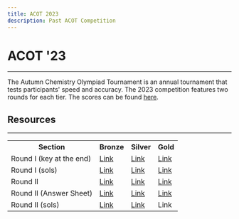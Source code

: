 ```yaml
---
title: ACOT 2023
description: Past ACOT Competition
---
```


# ACOT '23
---
The Autumn Chemistry Olympiad Tournament is an annual tournament that tests participants' speed and accuracy.
The 2023 competition features two rounds for each tier.
The scores can be found <a href="https://docs.google.com/spreadsheets/d/1SeQG1xk7kGgtMZUsjRNa_VQaknRWltgGoxjqX68AZCc/edit?usp=sharing" class="text-blue-400">here</a>.


## Resources
---
<table>
	<tr>
		<th>Section</th>
		<th>Bronze</th>
		<th>Silver</th>
		<th>Gold</th>
	</tr>
	<tr>
		<td>Round I (key at the end)</td>
		<td><a href="https://drive.google.com/file/d/1A1oQellvH1RljYdO8prkqytyiM2f8cmo/view?usp=sharing" class="text-blue-400 mt-0">Link</a></td>
		<td><a href="https://drive.google.com/file/d/1MC8PZJc8BvyrOFith1pZn3_kkFbRzd3f/view?usp=sharing" class="text-blue-400 mt-0">Link</a></td>
		<td><a href="https://drive.google.com/file/d/1MxJrbKksWKdckOfyJPPas2g8Dt8N0DHl/view?usp=sharing" class="text-blue-400 mt-0">Link</a></td>
	</tr>
	<tr>
		<td>Round I (sols)</td>
		<td><a href="https://drive.google.com/file/d/1-Xbdm5UywErKOBTC65A4tPIpJdOhhCSB/view?usp=sharing" class="text-blue-400 mt-0">Link</a></td>
		<td><a href="https://drive.google.com/file/d/1SlzRRQ2Hyf4S_tmZBijoVmqEXPE79u3l/view?usp=sharing" class="text-blue-400 mt-0">Link</a></td>
		<td><a href="https://drive.google.com/file/d/1U-Ms8qPwRS5R9l3Zi4K4PlEhrKX3O0sz/view?usp=sharing" class="text-blue-400 mt-0">Link</a></td>
	</tr>
	<tr>
		<td>Round II</td>
		<td><a href="https://drive.google.com/file/d/1qciBl1EwgC4mXIcu6jBBfUYNfLnT_liT/view?usp=sharing" class="text-blue-400 mt-0">Link</a></td>
		<td><a href="https://drive.google.com/file/d/1olYQlabrOZO26ZS_EBDKSNCNHR4nSUlr/view?usp=sharing" class="text-blue-400 mt-0">Link</a></td>
		<td><a href="https://drive.google.com/file/d/1VX50AFqszsh11HjB8qe68QybI2iXHAmq/view?usp=sharing" class="text-blue-400 mt-0">Link</a></td>
	</tr>
	<tr>
		<td>Round II (Answer Sheet)</td>
		<td><a href="https://drive.google.com/file/d/1aZfaCrEZ5WRulgCjKmmFn_PB2t1BW3HB/view?usp=sharing" class="text-blue-400 mt-0">Link</a></td>
		<td><a href="https://drive.google.com/file/d/1JI50O-IGZOsxVku2NMlqyHPrAid5tQRd/view?usp=sharing" class="text-blue-400 mt-0">Link</a></td>
		<td><a href="https://drive.google.com/file/d/1AA0IJCFutsU9Go2TPyqRrJLWx3lmNpHo/view?usp=sharing" class="text-blue-400 mt-0">Link</a></td>
	</tr>
	<tr>
		<td>Round II (sols)</td>
		<td><a href="https://drive.google.com/file/d/1Aepr3LBjoO2hB8x0kGa-mS9U31KneiZU/view?usp=sharing" class="text-blue-400 mt-0">Link</a></td>
		<td><a href="https://drive.google.com/file/d/1NwQ6VcrqosZQl1hGBZOuR3o6o5rtDoXq/view?usp=sharing" class="text-blue-400 mt-0">Link</a></td>
		<td><Link isExternal color="blue.400" href="https://drive.google.com/file/d/1ZUrR4k_2bX2grR1AbnIl_8IH8pKXY7rQ/view?usp=sharing">Link</Link></td>
	</tr>
</table>